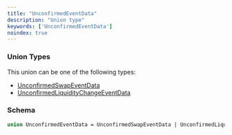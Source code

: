 ```yaml
---
title: "UnconfirmedEventData"
description: "Union type"
keywords: ['UnconfirmedEventData']
noindex: true
---
```


### Union Types

This union can be one of the following types:

- [UnconfirmedSwapEventData](/api-reference/types/unconfirmedswapeventdata)
- [UnconfirmedLiquidityChangeEventData](/api-reference/types/unconfirmedliquiditychangeeventdata)

### Schema


```graphql 
union UnconfirmedEventData = UnconfirmedSwapEventData | UnconfirmedLiquidityChangeEventData
```
